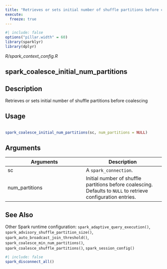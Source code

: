 ```yaml
---
title: "Retrieves or sets initial number of shuffle partitions before coalescing"
execute:
  freeze: true
---
```


```r
#| include: false
options("pillar.width" = 60)
library(sparklyr) 
library(dplyr)
```

*R/spark_context_config.R*

## spark_coalesce_initial_num_partitions

## Description
 Retrieves or sets initial number of shuffle partitions before coalescing 


## Usage
```r
 
spark_coalesce_initial_num_partitions(sc, num_partitions = NULL) 
```

## Arguments
|Arguments|Description|
|---|---|
| sc | A `spark_connection`. |
| num_partitions | Initial number of shuffle partitions before coalescing. Defaults to `NULL` to retrieve configuration entries. |






## See Also
 Other Spark runtime configuration:  `spark_adaptive_query_execution()`, `spark_advisory_shuffle_partition_size()`, `spark_auto_broadcast_join_threshold()`, `spark_coalesce_min_num_partitions()`, `spark_coalesce_shuffle_partitions()`, `spark_session_config()` 


```r
#| include: false
spark_disconnect_all()
```

